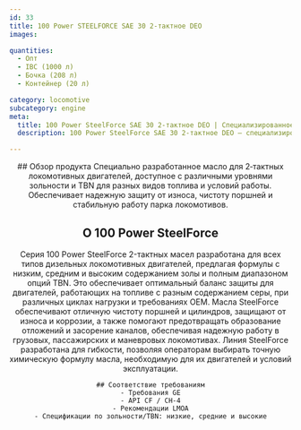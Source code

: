 ```yaml
---
id: 33
title: 100 Power STEELFORCE SAE 30 2‑тактное DEO
images:

quantities:
  - Опт
  - IBC (1000 л)
  - Бочка (208 л)
  - Контейнер (20 л)

category: locomotive
subcategory: engine
meta:
  title: 100 Power SteelForce SAE 30 2‑тактное DEO | Специализированное масло для локомотивов
  description: 100 Power SteelForce SAE 30 2‑тактное DEO — специализированное моторное масло для 2‑тактных локомотивных двигателей. Выпускается с разными уровнями зольности и TBN для различных видов топлива и условий службы, обеспечивает надежную защиту от износа, чистоту поршней и стабильную работу локомотивного парка. Соответствует требованиям GE, API CF / CH-4 и рекомендациям LMOA.

---
```


<Header>
    ## Обзор продукта
   Специально разработанное масло для 2‑тактных локомотивных двигателей, доступное с различными уровнями зольности и TBN для разных видов топлива и условий работы. Обеспечивает надежную защиту от износа, чистоту поршней и стабильную работу парка локомотивов.

 ## О 100 Power SteelForce
  Серия 100 Power SteelForce 2-тактных масел разработана для всех типов дизельных локомотивных двигателей, предлагая формулы с низким, средним и высоким содержанием золы и полным диапазоном опций TBN. Это обеспечивает оптимальный баланс защиты для двигателей, работающих на топливе с разным содержанием серы, при различных циклах нагрузки и требованиях OEM. Масла SteelForce обеспечивают отличную чистоту поршней и цилиндров, защищают от износа и коррозии, а также помогают предотвращать образование отложений и засорение каналов, обеспечивая надежную работу в грузовых, пассажирских и маневровых локомотивах. Линия SteelForce разработана для гибкости, позволяя операторам выбирать точную химическую формулу масла, необходимую для их двигателей и условий эксплуатации.

    ## Соответствие требованиям
    - Требования GE
    - API CF / CH-4
    - Рекомендации LMOA
    - Спецификации по зольности/TBN: низкие, средние и высокие

</Header>
